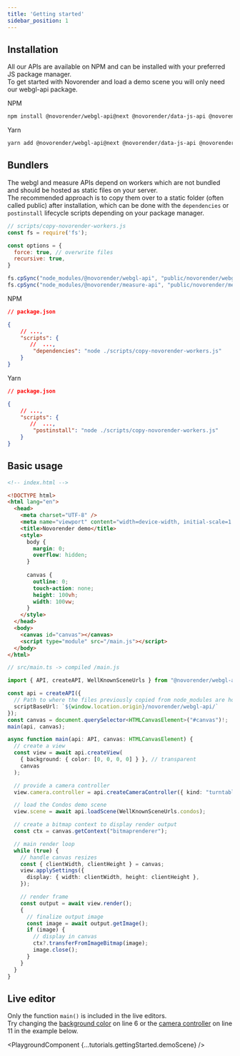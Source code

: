---
title: 'Getting started'
sidebar_position: 1
---


## Installation

All our APIs are available on NPM and can be installed with your preferred JS package manager.  
To get started with Novorender and load a demo scene you will only need our webgl-api package.

NPM
```bash
npm install @novorender/webgl-api@next @novorender/data-js-api @novorender/measure-api
```

Yarn
```bash
yarn add @novorender/webgl-api@next @novorender/data-js-api @novorender/measure-api
```

## Bundlers

The webgl and measure APIs depend on workers which are not bundled and should be hosted as static files on your server.  
The recommended approach is to copy them over to a static folder (often called public) after installation, which can be done with the `dependencies` or `postinstall` lifecycle scripts depending on your package manager. 

```js
// scripts/copy-novorender-workers.js
const fs = require('fs');

const options = {
  force: true, // overwrite files
  recursive: true, 
}

fs.cpSync("node_modules/@novorender/webgl-api", "public/novorender/webgl-api", options );
fs.cpSync("node_modules/@novorender/measure-api", "public/novorender/measure-api", options);
```

NPM
```json
// package.json 

{
    // ...,
    "scripts": {
       //  ...,
        "dependencies": "node ./scripts/copy-novorender-workers.js"
    }
}
```

Yarn
```json
// package.json 

{
    // ...,
    "scripts": {
       //  ...,
        "postinstall": "node ./scripts/copy-novorender-workers.js"
    }
}
```

## Basic usage

```html
<!-- index.html --> 

<!DOCTYPE html>
<html lang="en">
  <head>
    <meta charset="UTF-8" />
    <meta name="viewport" content="width=device-width, initial-scale=1.0" />
    <title>Novorender demo</title>
    <style>
      body {
        margin: 0;
        overflow: hidden;
      }
      
      canvas {
        outline: 0;
        touch-action: none;
        height: 100vh;
        width: 100vw;
      }
    </style>
  </head>
  <body>
    <canvas id="canvas"></canvas>
    <script type="module" src="/main.js"></script>
  </body>
</html>
```

```typescript
// src/main.ts -> compiled /main.js

import { API, createAPI, WellKnownSceneUrls } from "@novorender/webgl-api";

const api = createAPI({
  // Path to where the files previously copied from node_modules are hosted
  scriptBaseUrl: `${window.location.origin}/novorender/webgl-api/`
});
const canvas = document.querySelector<HTMLCanvasElement>("#canvas")!;
main(api, canvas);

async function main(api: API, canvas: HTMLCanvasElement) {
  // create a view
  const view = await api.createView(
    { background: { color: [0, 0, 0, 0] } }, // transparent
    canvas
  );

  // provide a camera controller
  view.camera.controller = api.createCameraController({ kind: "turntable" });

  // load the Condos demo scene
  view.scene = await api.loadScene(WellKnownSceneUrls.condos);

  // create a bitmap context to display render output
  const ctx = canvas.getContext("bitmaprenderer");

  // main render loop
  while (true) {
    // handle canvas resizes
    const { clientWidth, clientHeight } = canvas;
    view.applySettings({
      display: { width: clientWidth, height: clientHeight },
    });

    // render frame
    const output = await view.render();
    {
      // finalize output image
      const image = await output.getImage();
      if (image) {
        // display in canvas
        ctx?.transferFromImageBitmap(image);
        image.close();
      }
    }
  }
}
```

## Live editor

Only the function `main()` is included in the live editors.  
Try changing the [background color](../webgl-api/interfaces/NovoRender.RenderSettings#background) on line 6 or the [camera controller](../webgl-api/interfaces/NovoRender.API#createcameracontroller) on line 11 in the example below. 

<PlaygroundComponent {...tutorials.gettingStarted.demoScene} />